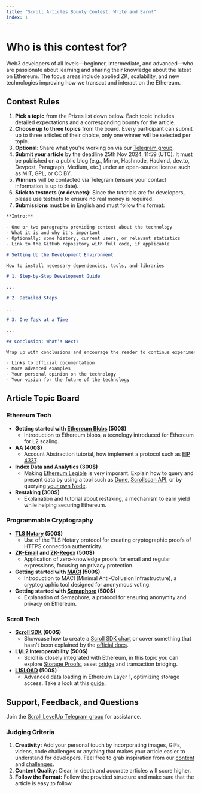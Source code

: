 ```yaml
---
title: "Scroll Articles Bounty Contest: Write and Earn!"
index: 1
---
```


# Who is this contest for?

Web3 developers of all levels—beginner, intermediate, and advanced—who are passionate about learning and sharing their knowledge about the latest on Ethereum. The focus areas include applied ZK, scalability, and new technologies improving how we transact and interact on the Ethereum.

## Contest Rules

1. **Pick a topic** from the Prizes list down below. Each topic includes detailed expectations and a corresponding bounty for the article.
2. **Choose up to three topics** from the board. Every participant can submit up to three articles of their choice, only one winner will be selected per topic.
3. **Optional**: Share what you're working on via our [Telegram group](https://t.me/+0tvdw8QMJBMyOTli).
4. **Submit your article** by the deadline 25th Nov 2024, 11:59 (UTC). It must be published on a public blog (e.g., Mirror, Hashnode, Hackmd, dev.to, Devpost, Paragraph, Medium, etc.) under an open-source license such as MIT, GPL, or CC BY.
5. **Winners** will be contacted via Telegram (ensure your contact information is up to date).
6. **Stick to testnets (or devnets):** Since the tutorials are for developers, please use testnets to ensure no real money is required.
7. **Submissions** must be in English and must follow this format:

```markdown
**Intro:**

- One or two paragraphs providing context about the technology
- What it is and why it's important
- Optionally: some history, current users, or relevant statistics
- Link to the GitHub repository with full code, if applicable

# Setting Up the Development Environment

How to install necessary dependencies, tools, and libraries

# 1. Step-by-Step Development Guide

...

# 2. Detailed Steps

...

# 3. One Task at a Time

...

## Conclusion: What’s Next?

Wrap up with conclusions and encourage the reader to continue experimenting. You can include:

- Links to official documentation
- More advanced examples
- Your personal opinion on the technology
- Your vision for the future of the technology
```

## Article Topic Board

### Ethereum Tech

- **Getting started with [Ethereum Blobs](https://eips.ethereum.org/EIPS/eip-4844) (500$)**
  - Introduction to Ethereum blobs, a tecnology introduced for Ethereum for L2 scaling.
- **AA (400$)**
  - Account Abstraction tutorial, how implement a protocol such as [EIP 4337](https://eips.ethereum.org/EIPS/eip-4337).
- **Index Data and Analytics (300$)**
  - Making [Ethereum Legible](https://vitalik.eth.limo/general/2024/09/28/alignment.html) is very imporant. Explain how to query and present data by using a tool such as [Dune](https://dune.com/), [Scrollscan API](https://docs.scrollscan.com/), or by querying [your own Node](https://docs.scroll.io/en/developers/guides/running-a-scroll-node/).
- **Restaking (300$)**
  - Explanation and tutorial about restaking, a mechanism to earn yield while helping securing Ethereum.

### Programmable Cryptography

- **[TLS Notary](https://tlsnotary.org/) (500$)**
  - Use of the TLS Notary protocol for creating cryptographic proofs of HTTPS connection authenticity.
- **[ZK-Email](https://prove.email/) and [ZK-Regex](https://github.com/zkemail/zk-regex) (500$)**
  - Application of zero-knowledge proofs for email and regular expressions, focusing on privacy protection.
- **Getting started with [MACI](https://maci.pse.dev/) (500$)**
  - Introduction to MACI (Minimal Anti-Collusion Infrastructure), a cryptographic tool designed for anonymous voting.
- **Getting started with [Semaphore](https://semaphore.pse.dev/) (500$)**
  - Explanation of Semaphore, a protocol for ensuring anonymity and privacy on Ethereum.

### Scroll Tech

- **[Scroll SDK](https://docs.scroll.io/en/sdk/) (600$)**
  - Showcase how to create a [Scroll SDK chart](https://github.com/scroll-tech/scroll-sdk/tree/develop/charts) or cover something that hasn't been explained by the [official docs](https://docs.scroll.io/en/sdk/).
- **L1/L2 Interoperability (500$)**
  - Scroll is closely integrated with Ethereum, in this topic you can explore [Storage Proofs](https://docs.scroll.io/en/technology/sequencer/zktrie/), asset [bridge](https://docs.scroll.io/en/developers/l1-and-l2-bridging/) and transaction bridging.
- **[L1SLOAD](https://scroll.io/blog/towards-the-wallet-endgame-with-keystore) (500$)**
  - Advanced data loading in Ethereum Layer 1, optimizing storage access. Take a look at this [guide](https://www.levelup.xyz/content/l1sload-guide-read-the-l1-state-from-l2).

## Support, Feedback, and Questions

Join the [Scroll LevelUp Telegram group](https://t.me/+0tvdw8QMJBMyOTli) for assistance.

### Judging Criteria

1. **Creativity:** Add your personal touch by incorporating images, GIFs, videos, code challenges or anything that makes your article easier to understand for developers. Feel free to grab inspiration from our [content](/content) and [challenges](/challenges).
2. **Content Quality:** Clear, in depth and accurate articles will score higher.
3. **Follow the Format:** Follow the provided structure and make sure that the article is easy to follow.
